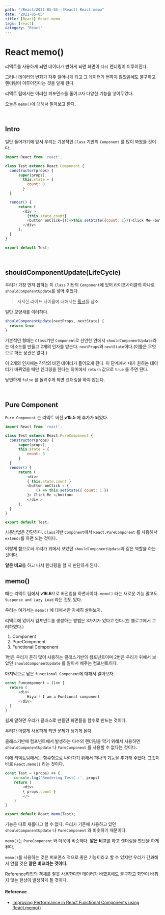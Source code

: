---
path: "/React/2021-05-05--[React] React.memo"
date: "2021-05-05"
title: [React] React.memo
tags: [react]
category: "React"
---

# React memo()

리액트를 사용하게 되면 데이터가 변하게 되면 화면이 다시 렌더링이 이루어진다.

그러나 데이터의 변화가 자주 일어나게 되고 그 데이터가 변하지 않았음에도 불구하고 렌더링이 이루어진다는 것을 알게 된다.

리액트 팀에서는 이러한 퍼포먼스를 줄이고자 다양한 기능을 넣어두었다.

오늘은 `memo()`에 대해서 알아보고 한다.

<br/>

## Intro

일단 들어가기에 앞서 우리는 기본적인 `Class` 기반의 `Component` 를 많이 봐왔을 것이다.

```js
import React from 'react';

class Test extends React.Component {
  constructor(props) {
      super(props);
        this.state = {
          count: 0
        }
  }

  render() {
      return (
        <div >
          {this.state.count}
          <button onClick={()=>this.setState({count: 1})}>Click Me</button>
        </div>
      );
  }
}

export default Test;
```

<br/>

## shouldComponentUpdate(LifeCycle)

우리가 가장 먼저 접하는 이 `Class` 기반의 `Component`에 있어 라이프사이클의 하나로 `shouldComponentUpdate`를 넣어 주었다.

> 자세한 라이프 사이클에 대해서는 [링크](https://github.com/SeonHyungJo/React-Lifecycle)를 참조

일단 모양새를 이러하다.

```js
shouldComponentUpdate(nextProps, nextState) {
  return true
}
```

기본적인 형태는 `Class`기반 `Component`로 선언한 안에서 `shouldComponentUpdate`라는 메소드를 만들고 2개의 인자를 받는다. `nextProps`와 `nextState`이다.(이름은 무엇으로 하든 상관은 없다.)

이 2개의 인자에는 각각의 바뀐 데이터가 들어오게 된다. 이 단계에서 내가 원하는 데이터가 바뀌었을 때만 렌더링을 한다는 의미에서 `return` 값으로 `true` 를 주면 된다.

당연하게 `false` 를 돌려주게 되면 렌더링을 하지 않는다.

<br/>

## Pure Component

`Pure Component` 는 리액트 버전 **v15.5** 에 추가가 되었다.

```js
import React from 'react';

class Test extends React.PureComponent {
  constructor(props) {
      super(props);
      this.state = {
          count: 0
      }
  }
  render() {
      return (
          <div>
          { this.state.count }
          <button onClick = {
              () => this.setState({ count: 1 })
          }> Click Me </button>
          </div >
      );
  }
}

export default Test;
```

사용방법은 간단하다. `Class`기반 `Component`에서 `React.PureComponent` 를 사용해서 `extends`를 하면 되는 것이다.

이렇게 함으로써 우리가 위에서 보았던 `shouldComponentUpdate`과 같은 역할을 하는 것이다.

**얕은 비교**를 하고 나서 렌더링을 할 지 판단하게 된다.

## memo()

때는 리액트 팀에서 **v16.6**으로 버전업을 하면서이다. `memo()` 라는 새로운 기능 말고도 `Suspense and Lazy Load` 라는 것도 있다.

우리는 여기서는 `memo()` 에 대해서만 자세히 살펴보자.

리액트에 있어서 컴포넌트를 생성하는 방법은 3가지가 있다고 한다.(한 블로그에서 그러하였다.)

1. Component
2. PureComponent
3. Functional Component

1번은 우리가 흔히 많이 사용하는 클래스기반의 컴포넌트이며 2번은 우리가 위에서 보았던 `shouldComponentUpdate` 를 알아서 해주는 컴포넌트이다.

마지막으로 남은 `functional Component`에 대해서 알아보자.

```js
const Funcomponent = ()=> {
  return (
      <div>
          Hiya!! I am a Funtional component
      </div>
  )
}
```

쉽게 말하면 우리가 클래스로 만들던 화면들을 함수로 만드는 것이다.

우리가 이렇게 사용하게 되면 문제가 생기게 된다.

클래스기반에 컴포넌트에서 발생하는 다수의 렌더링을 막기 위해서 사용하면 `shouldComponentUpdate` 나 `PureComponent` 를 사용할 수 없다는 것이다.

이에 리액트팀에서는 함수형으로 나아가기 위해서 하나의 기능을 추가해 주었다. 그것이 바로 `React.memo()` 라는 것이다.

```js
const Test = (props) => {
    console.log('Rendering TestC :', props)
    return (
        <div>
        { props.count }
        </>
    )
}

export default React.memo(Test);
```

기능은 따로 새롭다고 할 수 없다. 우리가 기존에 사용하고 있던 `shouldComponentUpdate` 나 `PureComponent` 와 비슷하기 때문이다.

`memo()`는 `PureComponent` 와 더욱이 비슷하다. **얕은 비교**를 하고 렌더링을 판단을 하게 된다.

`memo()`를 사용하는 것은 퍼포먼스 적으로 좋은 기능이라고 할 수 있지만 우리가 간과해서 안될 것은 **얕은 비교라는 것이다.**

Reference타입의 객체를 잘못 사용한다면 데이터가 바꼈음에도 불구하고 화면이 바뀌지 않는 현상이 발생하게 될 것이다.

#### Reference

- [Improving Performance in React Functional Components using React.memo()](https://blog.bitsrc.io/improve-performance-in-react-functional-components-using-react-memo-b2e80c11e15a)
